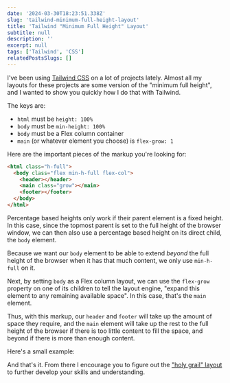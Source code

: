 ```yaml
---
date: '2024-03-30T18:23:51.338Z'
slug: 'tailwind-minimum-full-height-layout'
title: 'Tailwind "Minimum Full Height" Layout'
subtitle: null
description: ''
excerpt: null
tags: ['Tailwind', 'CSS']
relatedPostsSlugs: []
---
```



I've been using [Tailwind CSS](https://tailwindcss.com/) on a lot of projects lately. Almost all my layouts for these projects are some version of the "minimum full height", and I wanted to show you quickly how I do that with Tailwind.

The keys are:

- `html` must be `height: 100%`
- `body` must be `min-height: 100%`
- `body` must be a Flex column container
- `main` (or whatever element you choose) is `flex-grow: 1`

Here are the important pieces of the markup you're looking for:

```html
<html class="h-full">
  <body class="flex min-h-full flex-col">
    <header></header>
    <main class="grow"></main>
    <footer></footer>
  </body>
</html>
```

Percentage based heights only work if their parent element is a fixed height. In this case, since the topmost parent is set to the full height of the browser window, we can then also use a percentage based height on its direct child, the `body` element.

Because we want our `body` element to be able to extend _beyond_ the full height of the browser when it has that much content, we only use `min-h-full` on it.

Next, by setting `body` as a Flex column layout, we can use the `flex-grow` property on one of its children to tell the layout engine, "expand this element to any remaining available space". In this case, that's the `main` element.

Thus, with this markup, our `header` and `footer` will take up the amount of space they require, and the `main` element will take up the rest to the full height of the browser if there is too little content to fill the space, and beyond if there is more than enough content.

Here's a small example: <Marker content="A fixed height is used on the outermost <code>div</code> to make it seem like a browser window. A <code>gap</code> is used on the <code>div</code> representing the <code>body</code> element just for visibility." />

<div class="my-8">
  <Example client:load />
</div>

And that's it. From there I encourage you to figure out the ["holy grail" layout](<https://en.wikipedia.org/wiki/Holy_grail_(web_design)>) to further develop your skills and understanding.
